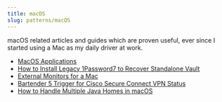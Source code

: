 ```yaml
---
title: macOS
slug: patterns/macOS
---
```


macOS related articles and guides which are proven useful, ever since I started using a Mac as my daily driver at work.

- [MacOS Applications](/patterns/macos/apps)
- [How to Install Legacy 1Password7 to Recover Standalone Vault](/patterns/macos/legacy-1password7)
- [External Monitors for a Mac](/patterns/macos/mac-monitors)
- [Bartender 5 Trigger for Cisco Secure Connect VPN Status](/patterns/macos/bartender5-trigger-cisco-vpn-status)
- [How to Handle Multiple Java Homes in macOS](/patterns/macos/multiple-java-homes)